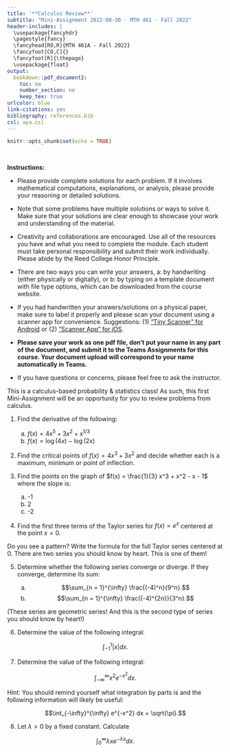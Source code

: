 ```yaml
---
title: '**Calculus Review**'
subtitle: "Mini-Assignment 2022-08-30 - MTH 461 - Fall 2022"
header-includes: |
  \usepackage{fancyhdr}
  \pagestyle{fancy}
  \fancyhead[RO,R]{MTH 461A - Fall 2022}
  \fancyfoot[CO,C]{}
  \fancyfoot[R]{\thepage}
  \usepackage{float}
output:
  bookdown::pdf_document2:
    toc: no
    number_section: no
    keep_tex: true
urlcolor: blue
link-citations: yes
bibliography: references.bib
csl: apa.csl
---
```


```r
knitr::opts_chunk$set(echo = TRUE)
```

\

**Instructions:**
 
 * Please provide complete solutions for each problem. If it involves mathematical computations, explanations, or analysis, please provide your reasoning or detailed solutions.
 
 * Note that some problems have multiple solutions or ways to solve it. Make sure that your solutions are clear enough to showcase your work and understanding of the material.
 
 * Creativity and collaborations are encouraged. Use all of the resources you have and what you need to complete the module. Each student must take personal responsibility and submit their work individually. Please abide by the Reed College Honor Principle.
 
 * There are two ways you can write your answers, a: by handwriting (either physically or digitally), or b: by typing on a template document with file type options, which can be downloaded from the course website.
 
 * If you had handwritten your answers/solutions on a physical paper, make sure to label it properly and please scan your document using a scanner app for convenience. Suggestions: (1) ["Tiny Scanner" for Android](https://play.google.com/store/apps/details?id=com.appxy.tinyscanner&hl=en_US&gl=US){target="_blank"} or (2) ["Scanner App" for iOS](https://apps.apple.com/us/app/scanner-app-scan-pdf-document/id595563753){target="_blank"}.
 
 * **Please save your work as one pdf file, don't put your name in any part of the document, and submit it to the Teams Assignments for this course. Your document upload will correspond to your name automatically in Teams.**
 
 * If you have questions or concerns, please feel free to ask the instructor.

\newpage

This is a calculus-based probability & statistics class! As such, this first Mini-Assignment will be an opportunity for you to review problems from calculus.

1. Find the derivative of the following:

    a. $f(x) = 4 x^5 + 3 x^2 + x^{1/3}$
    b. $f(x) = \log(4x) - \log(2x)$


2. Find the critical points of $f(x) = 4 x^3 + 3 x^2$ and decide whether each is a maximum, minimum or point of inflection.


3. Find the points on the graph of $f(x) = \frac{1}{3} x^3 + x^2 - x - 1$ where the slope is:

    a. -1
    b. 2
    c. -2


4. Find the first three terms of the Taylor series for $f(x) = e^x$ centered at the point $x = 0$. 

Do you see a pattern? Write the formula for the full Taylor series centered at 0. There are two series you should know by heart. This is one of them!


5. Determine whether the following series converge or diverge. If they converge, determine its sum:

    a. $$\sum_{n = 1}^{\infty} \frac{(-4)^n}{9^n}.$$
    b. $$\sum_{n = 1}^{\infty} \frac{(-4)^{2n}}{3^n}.$$

(These series are geometric series! And this is the second type of series you should know by heart!)


6. Determine the value of the following integral:

$$\int_{-1}^{1} | x | dx.$$


7. Determine the value of the following integral:

$$ \int_{-\infty}^{\infty} x^2 e^{-x^2} dx.$$

Hint: You should remind yourself what integration by parts is and the following information will likely be useful:

$$\int_{-\infty}^{\infty} e^{-x^2} dx = \sqrt{\pi}.$$


8. Let $\lambda > 0$ by a fixed constant. Calculate

$$\int_{0}^{\infty} \lambda x e^{-\lambda x}dx.$$
